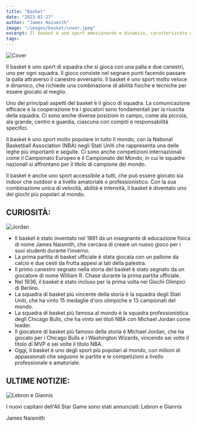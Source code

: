```yaml
---
title: "Basket"
date: "2023-01-27"
author: "James Naismith"
image: "/images/basket/cover.jpeg"
excerpt: Il basket è uno sport emozionante e dinamico, caratterizzato da un intenso gioco di squadra e da acrobazie spettacolari. Con le sue caratteristiche uniche, il basket è diventato uno dei giochi più popolari al mondo.
tags:
---
```


![Cover](/images/basket/cover.jpeg)

Il basket è uno sport di squadra che si gioca con una palla e due canestri, uno per ogni squadra. Il gioco consiste nel segnare punti facendo passare la palla attraverso il canestro avversario. Il basket è uno sport molto veloce e dinamico, che richiede una combinazione di abilità fisiche e tecniche per essere giocato al meglio.

Uno dei principali aspetti del basket è il gioco di squadra. La comunicazione efficace e la cooperazione tra i giocatori sono fondamentali per la riuscita della squadra. Ci sono anche diverse posizioni in campo, come ala piccola, ala grande, centro e guardia, ciascuna con compiti e responsabilità specifici.

Il basket è uno sport molto popolare in tutto il mondo, con la National Basketball Association (NBA) negli Stati Uniti che rappresenta una delle leghe più importanti e seguite. Ci sono anche competizioni internazionali come il Campionato Europeo e il Campionato del Mondo, in cui le squadre nazionali si affrontano per il titolo di campione del mondo.

Il basket è anche uno sport accessibile a tutti, che può essere giocato sia indoor che outdoor e a livello amatoriale o professionistico. Con la sua combinazione unica di velocità, abilità e intensità, il basket è diventato uno dei giochi più popolari al mondo.

## CURIOSITÀ:
![Jordan](/images/basket/jordan.jpeg)

- Il basket è stato inventato nel 1891 da un insegnante di educazione fisica di nome James Naismith, che cercava di creare un nuovo gioco per i suoi studenti durante l'inverno.
- La prima partita di basket ufficiale è stata giocata con un pallone da calcio e due cesti da frutta appesi ai lati della palestra.
- Il primo canestro segnato nella storia del basket è stato segnato da un giocatore di nome William R. Chase durante la prima partita ufficiale.
- Nel 1936, il basket è stato incluso per la prima volta nei Giochi Olimpici di Berlino.
- La squadra di basket più vincente della storia è la squadra degli Stati Uniti, che ha vinto 15 medaglie d'oro olimpiche e 13 campionati del mondo.
- La squadra di basket più famosa al mondo è la squadra professionistica degli Chicago Bulls, che ha vinto sei titoli NBA con Michael Jordan come leader.
- Il giocatore di basket più famoso della storia è Michael Jordan, che ha giocato per i Chicago Bulls e i Washington Wizards, vincendo sei volte il titolo di MVP e sei volte il titolo NBA.
- Oggi, il basket è uno degli sport più popolari al mondo, con milioni di appassionati che seguono le partite e le competizioni a livello professionale e amatoriale.

## ULTIME NOTIZIE:
![Lebron e Giannis](/images/basket/ultime-notizie.jpeg)

I nuovi capitani dell'All Star Game sono stati annunciati: Lebron e Giannis

<Signature>
    James Naismith
</Signature>